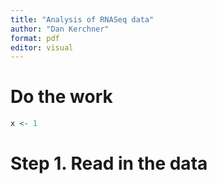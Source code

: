 ```yaml
---
title: "Analysis of RNASeq data"
author: "Dan Kerchner"
format: pdf
editor: visual
---
```


# Do the work

```r
x <- 1
```

# Step 1. Read in the data

